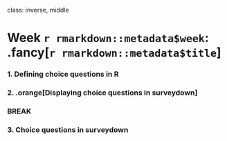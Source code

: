 
class: inverse, middle

# Week `r rmarkdown::metadata$week`: .fancy[`r rmarkdown::metadata$title`]

### 1. Defining choice questions in R
### 2. .orange[Displaying choice questions in surveydown]

### BREAK

### 3. Choice questions in surveydown
